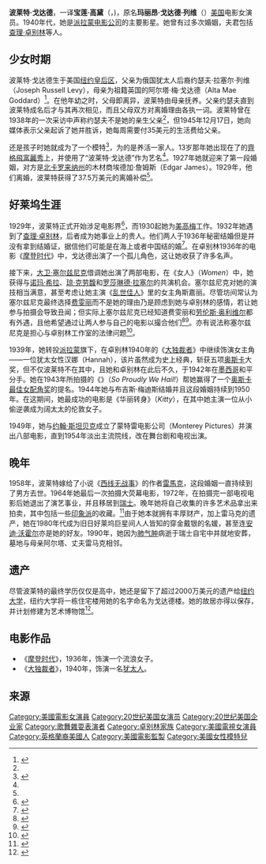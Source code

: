 {{Infobox entertainer
| type = 女演员
| name = 波莱特·戈达德<br />Paulette Goddard
| image = Paulette Goddard-publicity-2.JPG
| image_size = 
| alt = 
| caption = 1940年代的公開相片
| birth_name = Marion Goddard Levy
| birth_date = {{Birth date|1910|6|3|mf=y}}<ref>{{Cite web |url=http://www.starpulse.com/Actresses/Goddard,_Paulette/Biography/ |title=Paulette Goddard Biography |access-date=2013-07-23 |archive-date=2016-03-04 |archive-url=https://web.archive.org/web/20160304130506/http://www.starpulse.com/Actresses/Goddard,_Paulette/Biography/ |dead-url=no }}</ref>
| birth_place = {{USA}}纽约皇后区Whitestone Landing
| death_date = {{Death date and age|1990|4|23|1910|6|3|mf=y}}
| death_place = {{SUI}}[[提契諾州|提契諾州]]Ronco sopra Ascona
| death_cause = [[心衰竭|心衰竭]]
| resting_place = Ronco Village Cemetery
| nationality = {{USA}}
| occupation = 女演员、制片人、[[舞蹈|舞蹈]]演员、[[模特|模特]]
| years_active = 1929–1972
| spouse = {{marriage|Edgar James|1927|1932}}<br>{{marriage|[[查理·卓别林|查理·卓别林]]|1936|1942}}<br>{{marriage|[[布吉斯·梅迪斯|布吉斯·梅迪斯]]|1944|1949}}<br>{{marriage|[[埃里希·玛利亚·雷马克|埃里希·玛利亚·雷马克]]|1958|1970}}
}}

'''波莱特·戈达德'''，一译'''宝莲·高黛'''（{{lang-en|Paulette Goddard}}，{{bd|1910年|6月3日|1990年|4月23日}})，原名'''玛丽昂·戈达德·列维'''（{{Lang-en|Marion Goddard Levy}}）[[美国|美国]]电影女演员。1940年代，她是[[派拉蒙电影公司|派拉蒙电影公司]]的主要影星。她曾有过多次婚姻，夫君包括[[查理·卓别林|查理·卓别林]]等人。

== 少女时期 ==
波莱特·戈达德生于美国[[纽约|纽约]][[皇后区|皇后区]]，父亲为俄国犹太人后裔约瑟夫·拉塞尔·列维（Joseph Russell Levy），母亲为祖籍英国的阿尔塔·梅·戈达德（Alta Mae Goddard）<ref name=":0">{{Cite book|edition=1st ed|chapter=|url=https://www.worldcat.org/oclc/31436628|publisher=Pantheon Books|date=1995|location=New York|isbn=0-679-41535-1|oclc=31436628|first=Julie Goldsmith|last=Gilbert|title=Opposite attraction : the lives of Erich Maria Remarque and Paulette Goddard}}</ref>。在他年幼之时，父母即离异，波莱特由母亲抚养。父亲约瑟夫直到波莱特成名后才与其再次相见，而且父母双方对离婚理由各执一词。波莱特曾在1938年的一次采访中声称约瑟夫不是她的亲生父亲<ref name=":0" />，但1945年12月17日，她向媒体表示父亲起诉了她并胜诉，她每周需要付35美元的生活费给父亲。

还是孩子时她就成为了一个模特<ref>{{Cite web |url=http://www.biography.com/people/paulette-goddard-37336 |title=Paulette Goddard biography |access-date=2013-07-23 |archive-date=2018-03-23 |archive-url=https://web.archive.org/web/20180323081356/https://www.biography.com/people/paulette-goddard-37336 |dead-url=no }}</ref>，为的是养活一家人。13岁那年她出现在了{{link-en|小佛羅倫茲·齊格飛|Florenz Ziegfeld Jr.}}的[[齊格飛富麗秀|齊格飛富麗秀]]上，并使用了“波莱特·戈达德”作为艺名<ref name=":0" />。1927年她就迎来了第一段婚姻，对方是[[北卡罗来纳州|北卡罗来纳州]]的木材商埃德加·詹姆斯（Edgar James）。1929年，他们离婚，波莱特获得了37.5万美元的离婚补偿<ref name=":0" />。

== 好莱坞生涯 ==
1929年，波莱特正式开始涉足电影界<ref>{{Cite book|edition=1st ed|chapter=|url=https://www.worldcat.org/oclc/31436628|publisher=Pantheon Books|date=1995|location=New York|isbn=0-679-41535-1|oclc=31436628|first=Julie Goldsmith|last=Gilbert|title=Opposite attraction : the lives of Erich Maria Remarque and Paulette Goddard|pages=|page=53-70}}</ref>，而1930起她为[[美高梅|美高梅]]工作。1932年她遇到了[[查理·卓别林|查理·卓别林]]，后者成为她事业上的贵人。他们两人于1936年秘密结婚但是并没有拿到结婚证，据信他们可能是在海上或者中国结的婚<ref>{{Cite web |url=http://www.who2.com/bio/paulette-goddard |title=Paulette Goddard Biography |access-date=2013-07-23 |archive-date=2021-02-03 |archive-url=https://web.archive.org/web/20210203141417/https://www.who2.com/bio/paulette-goddard/ |dead-url=no }}</ref>。在卓别林1936年的电影《[[摩登时代|摩登时代]]》中，戈达德出演了一个孤儿角色，这让她收获了许多名声。

接下来，[[大卫·O·塞尔兹尼克|大卫·塞尔兹尼克]]借调她出演了两部电影，在《女人》（''Women''）中，她获得与[[瑙瑪·希拉|诺玛·希拉]]、[[瓊·克勞馥|琼·克劳馥]]和[[羅莎琳德·拉塞爾|罗莎琳德·拉塞尔]]的共演机会。塞尔兹尼克对她的演技相当满意，甚至考虑让她主演《[[乱世佳人|乱世佳人]]》里的女主角斯嘉丽。尽管坊间常认为塞尔兹尼克最终选择[[费雯·丽|费雯丽]]而不是她的理由乃是顾虑到她与卓别林的感情，若让她参与拍摄会导致丑闻；但实际上塞尔兹尼克已经知道费雯丽和[[劳伦斯·奥利维尔|劳伦斯·奥利维尔]]都有外遇，且他希望通过让两人参与自己的电影以撮合他们<ref>{{Cite book|edition=1st Evergreen ed|chapter=|url=https://www.worldcat.org/oclc/25728754|publisher=Grove Weidenfeld|date=1991|location=New York|isbn=0-8021-3259-6|oclc=25728754|first=Alexander|last=Walker|title=Vivien : the life of Vivien Leigh|pages=150}}</ref><ref>{{Cite book|chapter=|url=https://www.worldcat.org/oclc/11783075|publisher=Bonanza Books|date=1985|location=New York|isbn=0-517-47665-7|oclc=11783075|first=Ronald|last=Haver|title=David O. Selznick's Hollywood|pages=318}}</ref>。亦有说法称塞尔兹尼克是担心与卓别林工作室的法律问题<ref>{{Cite book|title=Tramp: The Life of Charlie Chaplin|url=https://archive.org/details/tramplifeofcharl0000milt|last=Milton|first=Joyce|publisher=HarperCollins|year=1996|pages=[https://archive.org/details/tramplifeofcharl0000milt/page/373 373]}}</ref>。

1939年，她转投[[派拉蒙影業|派拉蒙]]旗下，在卓别林1940年的《[[大独裁者|大独裁者]]》中继续饰演女主角——一位犹太女性汉娜（Hannah），该片虽然成为史上经典，斩获五项[[奥斯卡金像奖|奥斯卡]]大奖，但不仅波莱特不在其中，且她和卓别林在此后不久，于1942年在[[墨西哥|墨西哥]]和平分手。她在1943年所拍摄的《{{link-en|骄傲欢呼|So Proudly We Hail!}}》（''So Proudly We Hail!''）帮她赢得了一个[[奥斯卡最佳女配角奖|奥斯卡最佳女配角奖]]的提名。1944年她与布吉斯·梅迪斯结婚并且这段婚姻持续到1950年。在这期间，她最成功的电影是《华丽转身》（''Kitty''），在其中她主演一位从小偷逆袭成为阔太太的伦敦女子。

1949年，她与[[約翰·史坦貝克|约翰·斯坦贝克]]成立了蒙特雷电影公司（Monterey Pictures）并演出八部电影，直到1954年淡出主流院线，改在舞台剧和电视出演。

== 晚年 ==
1958年，波莱特嫁给了小说《[[西线无战事|西线无战事]]》的作者[[埃里希·瑪利亞·雷馬克|雷馬克]]，这段婚姻一直持续到了男方去世。1964年她最后一次拍摄大荧幕电影，1972年，在拍摄完一部电视电影后她退出了演艺事业，并且移居到[[瑞士|瑞士]]。晚年她将自己收集的许多艺术品拿出来拍卖，其中包括一些[[印象派|印象派]]的收藏。<ref>{{Cite web |url=http://www.hollywoodsgoldenage.com/actors/p_goddard.html |title=Paulette Goddard (1910 - 1990) |access-date=2013-07-23 |archive-date=2020-11-09 |archive-url=https://web.archive.org/web/20201109040445/http://www.hollywoodsgoldenage.com/actors/p_goddard.html |dead-url=no }}</ref>由于她本就拥有丰厚财产，加上雷马克的遗产，她在1980年代成为旧日好莱坞巨星间人人皆知的穿金戴银的名媛，甚至连[[安迪·沃荷|安迪·沃霍尔]]亦是她的好友。1990年，她因为[[肺氣腫|肺气肿]]病逝于瑞士自宅中并就地安葬，墓地与母亲阿尔塔、丈夫雷马克相邻。

== 遗产 ==
尽管波莱特的最终学历仅仅是高中，她还是留下了超过2000万美元的遗产给[[纽约大学|纽约大学]]，纽约大学将一栋住宅楼用她的名字命名为戈达德楼。她的故居亦得以保存，并计划修建为艺术博物馆<ref>{{Cite web|title=Remarque-Villa im Tessin droht der Abbruch|url=https://www.swissinfo.ch/ger/kultur/remarque-villa-im-tessin-droht-der-abbruch/28722548|access-date=2021-09-23|last=swissinfo.ch|first=Gerhard Lob, Porto Ronco|work=SWI swissinfo.ch|language=de|archive-date=2020-02-22|archive-url=https://web.archive.org/web/20200222201017/http://www.swissinfo.ch/ger/kultur/remarque-villa-im-tessin-droht-der-abbruch/28722548|dead-url=no}}</ref>。

== 电影作品 ==
*《[[摩登时代|摩登时代]]》，1936年，饰演一个流浪女子。
*《[[大独裁者|大独裁者]]》，1940年，饰演一名[[犹太人|犹太人]]。

==来源==
{{reflist}}

{{卓别林家族|state=collapsed}}
{{Authority control}}
{{DEFAULTSORT: Goddard, Paulette}}
[[Category:美國電影女演員|Category:美國電影女演員]]
[[Category:20世纪美国女演员|Category:20世纪美国女演员]]
[[Category:20世纪美国企业家|Category:20世纪美国企业家]]
[[Category:歌舞雜耍表演者|Category:歌舞雜耍表演者]]
[[Category:卓别林家族|Category:卓别林家族]]
[[Category:美國電視女演員|Category:美國電視女演員]]
[[Category:英格蘭裔美國人|Category:英格蘭裔美國人]]
[[Category:美國電影監製|Category:美國電影監製]]
[[Category:美國女性模特兒|Category:美國女性模特兒]]
